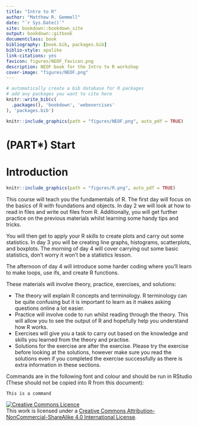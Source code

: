 ```yaml
--- 
title: "Intro to R"
author: "Matthew R. Gemmell"
date: "`r Sys.Date()`"
site: bookdown::bookdown_site
output: bookdown::gitbook
documentclass: book
bibliography: [book.bib, packages.bib]
biblio-style: apalike
link-citations: yes
favicon: figures/NEOF_favicon.png
description: NEOF book for the Intro to R workshop
cover-image: "figures/NEOF.png"
---
```


```r
# automatically create a bib database for R packages
# add any packages you want to cite here
knitr::write_bib(c(
  .packages(), 'bookdown', 'webexercises'
), 'packages.bib')
```

```r
knitr::include_graphics(path = "figures/NEOF.png", auto_pdf = TRUE)
``` 

# (PART\*) Start {-}
# Introduction
```r
knitr::include_graphics(path = "figures/R.png", auto_pdf = TRUE)
``` 

This course will teach you the fundamentals of R. The first day will focus on the basics of R with foundations and objects. In day 2 we will look at how to read in files and write out files from R. Additionally, you will get further practice on the previous materials whilst learning some handy tips and tricks.

You will then get to apply your R skills to create plots and carry out some statistics. In day 3 you will be creating line graphs, histograms, scatterplots, and boxplots. The morning of day 4 will cover carrying out some basic statistics, don't worry it won't be a statistics lesson.

The afternoon of day 4 will introduce some harder coding where you'll learn to make loops, use ifs, and create R functions.

These materials will involve theory, practice, exercises, and solutions:

- The theory will explain R concepts and terminology. R terminology can be quite confusing but it is important to learn as it makes asking questions online a lot easier.
- Practice will involve code to run whilst reading through the theory. This will allow you to see the output of R and hopefully help you understand how R works.
- Exercises will give you a task to carry out based on the knowledge and skills you learned from the theory and practise.
- Solutions for the exercise are after the exercise. Please try the exercise before looking at the solutions, however make sure you read the solutions even if you completed the exercise successfully as there is extra information in these sections.
 
Commands are in the following font and colour and should be run in RStudio (These should not be copied into R from this document): 

```r
This is a command 
``` 

<a rel="license" href="http://creativecommons.org/licenses/by-nc-sa/4.0/"><img alt="Creative Commons Licence" style="border-width:0" src="https://i.creativecommons.org/l/by-nc-sa/4.0/88x31.png" /></a><br />This work is licensed under a <a rel="license" href="http://creativecommons.org/licenses/by-nc-sa/4.0/">Creative Commons Attribution-NonCommercial-ShareAlike 4.0 International License</a>.